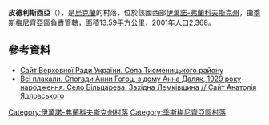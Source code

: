 {{coord|48|54|17|N|24|37|17|E|scale:30000|display=title}}

'''皮德利斯西亞'''（{{lang-uk|Підлісся}}），是[[烏克蘭|烏克蘭]]的村落，位於該國西部[[伊萬諾-弗蘭科夫斯克州|伊萬諾-弗蘭科夫斯克州]]，由[[季斯梅尼齊亞區|季斯梅尼齊亞區]]負責管轄，面積13.59平方公里，2001年人口2,368。

==參考資料==
* [https://archive.is/20121205045846/w1.c1.rada.gov.ua/pls/z7502/A004SIL?rdat1=11.08.2012&rf7571=14246 Сайт Верховної Ради України. Села Тисменицького району]
* [https://web.archive.org/web/20160819172642/http://yadlovsky.eu/publikazii.html Всі плакали. Спогади Анни Гогоц, з дому Анна Даляк, 1929 року народження. Село Більцарева. Західна Лемківщина // Сайт Анатолія Ядловського]

{{DEFAULTSORT:Підлісся}}
[[Category:伊萬諾-弗蘭科夫斯克州村落|Category:伊萬諾-弗蘭科夫斯克州村落]]
[[Category:季斯梅尼齊亞區村落|Category:季斯梅尼齊亞區村落]]


{{IvanoFrankivsk-geo-stub}}